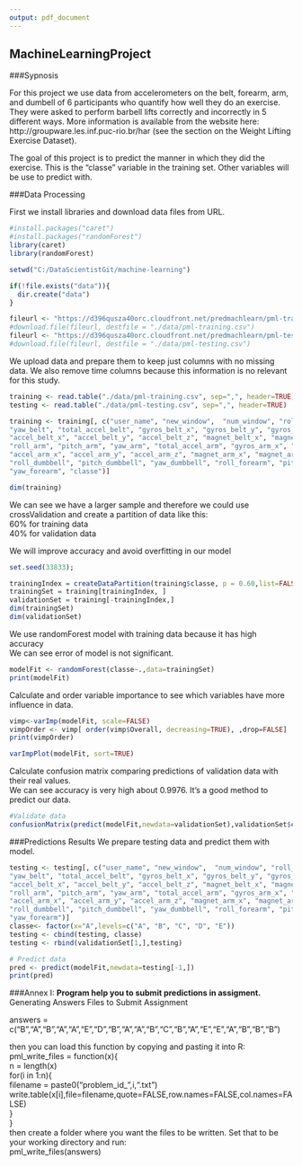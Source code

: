 ```yaml
---
output: pdf_document
---
```

MachineLearningProject
----------------------

###Sypnosis

For this project we use data from accelerometers on the belt, forearm, arm, and dumbell of 6 participants who quantify how well they do an exercise. They were asked to perform barbell lifts correctly and incorrectly in 5 different ways. More information is available from the website here: http://groupware.les.inf.puc-rio.br/har (see the section on the Weight Lifting Exercise Dataset). 

The goal of this project is to predict the manner in which they did the exercise. This is the "classe" variable in the training set. Other variables will be use to predict with. 

###Data Processing

First we install libraries and download data files from URL.  

```r
#install.packages("caret")
#install.packages("randomForest")
library(caret)
library(randomForest)

setwd("C:/DataScientistGit/machine-learning")

if(!file.exists("data")){
  dir.create("data")
}

fileurl <- "https://d396qusza40orc.cloudfront.net/predmachlearn/pml-training.csv"
#download.file(fileurl, destfile = "./data/pml-training.csv")
fileurl <- "https://d396qusza40orc.cloudfront.net/predmachlearn/pml-testing.csv"
#download.file(fileurl, destfile = "./data/pml-testing.csv")

```

We upload data and prepare them to keep just columns with no missing data. We also remove time columns because this information is no relevant for this study.  

```r
training <- read.table("./data/pml-training.csv", sep=",", header=TRUE)
testing <- read.table("./data/pml-testing.csv", sep=",", header=TRUE)

training <- training[, c("user_name", "new_window",  "num_window", "roll_belt", "pitch_belt", 
"yaw_belt", "total_accel_belt", "gyros_belt_x", "gyros_belt_y", "gyros_belt_z",
"accel_belt_x", "accel_belt_y", "accel_belt_z", "magnet_belt_x", "magnet_belt_y", "magnet_belt_z",
"roll_arm", "pitch_arm", "yaw_arm", "total_accel_arm", "gyros_arm_x", "gyros_arm_y", "gyros_arm_z",
"accel_arm_x", "accel_arm_y", "accel_arm_z", "magnet_arm_x", "magnet_arm_y", "magnet_arm_z",            
"roll_dumbbell", "pitch_dumbbell", "yaw_dumbbell", "roll_forearm", "pitch_forearm",
"yaw_forearm", "classe")] 

dim(training)

```

We can see we have a larger sample and therefore we could use crossValidation and create a partition of data like this:  
60% for training data  
40% for validation data  

We will improve accuracy and avoid overfitting in our model  
```r
set.seed(33833);

trainingIndex = createDataPartition(training$classe, p = 0.60,list=FALSE)
trainingSet = training[trainingIndex, ]
validationSet = training[-trainingIndex,]
dim(trainingSet)
dim(validationSet)
```

We use randomForest model with training data because it has high accuracy  
We can see error of model is not significant.  
```r
modelFit <- randomForest(classe~.,data=trainingSet)
print(modelFit)
```

Calculate and order variable importance to see which variables have more influence in data.  
```r
vimp<-varImp(modelFit, scale=FALSE)
vimpOrder <- vimp[ order(vimp$Overall, decreasing=TRUE), ,drop=FALSE]
print(vimpOrder)

varImpPlot(modelFit, sort=TRUE)
```

Calculate confusion matrix comparing predictions of validation data with their real values.  
We can see accuracy is very high about 0.9976. It's a good method to predict our data.  
```r
#Validate data
confusionMatrix(predict(modelFit,newdata=validationSet),validationSet$classe)
```

###Predictions Results
We prepare testing data and predict them with model.  
```r
testing <- testing[, c("user_name", "new_window",  "num_window", "roll_belt", "pitch_belt", 
"yaw_belt", "total_accel_belt", "gyros_belt_x", "gyros_belt_y", "gyros_belt_z",
"accel_belt_x", "accel_belt_y", "accel_belt_z", "magnet_belt_x", "magnet_belt_y", "magnet_belt_z",
"roll_arm", "pitch_arm", "yaw_arm", "total_accel_arm", "gyros_arm_x", "gyros_arm_y", "gyros_arm_z",
"accel_arm_x", "accel_arm_y", "accel_arm_z", "magnet_arm_x", "magnet_arm_y", "magnet_arm_z",            
"roll_dumbbell", "pitch_dumbbell", "yaw_dumbbell", "roll_forearm", "pitch_forearm",
"yaw_forearm")] 
classe<- factor(x="A",levels=c("A", "B", "C", "D", "E"))
testing <- cbind(testing, classe)
testing <- rbind(validationSet[1,],testing)

# Predict data
pred <- predict(modelFit,newdata=testing[-1,])
print(pred)

```

###Annex I:
**Program help you to submit predictions in assigment.**  
Generating Answers Files to Submit Assignment  

answers = c("B","A","B","A","A","E","D","B","A","A","B","C","B","A","E","E","A","B","B","B")  

then you can load this function by copying and pasting it into R:  
pml_write_files = function(x){  
  n = length(x)  
  for(i in 1:n){   
    filename = paste0("problem_id_",i,".txt")  
    write.table(x[i],file=filename,quote=FALSE,row.names=FALSE,col.names=FALSE)  
  }  
}  
then create a folder where you want the files to be written. Set that to be your working directory and run:  
pml_write_files(answers)  
